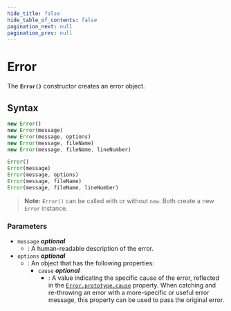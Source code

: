 ```yaml
---
hide_title: false
hide_table_of_contents: false
pagination_next: null
pagination_prev: null
---
```

# Error

The **`Error()`** constructor creates an error object.

## Syntax

```js
new Error()
new Error(message)
new Error(message, options)
new Error(message, fileName)
new Error(message, fileName, lineNumber)

Error()
Error(message)
Error(message, options)
Error(message, fileName)
Error(message, fileName, lineNumber)
```

> **Note:** `Error()` can be called with or without `new`. Both create a new `Error` instance.

### Parameters

- `message` _**optional**_
  - : A human-readable description of the error.
- `options` _**optional**_
  - : An object that has the following properties:
    - `cause` _**optional**_
      - : A value indicating the specific cause of the error, reflected in the [`Error.prototype.cause`](./prototype/cause.md) property. When catching and re-throwing an error with a more-specific or useful error message, this property can be used to pass the original error.
